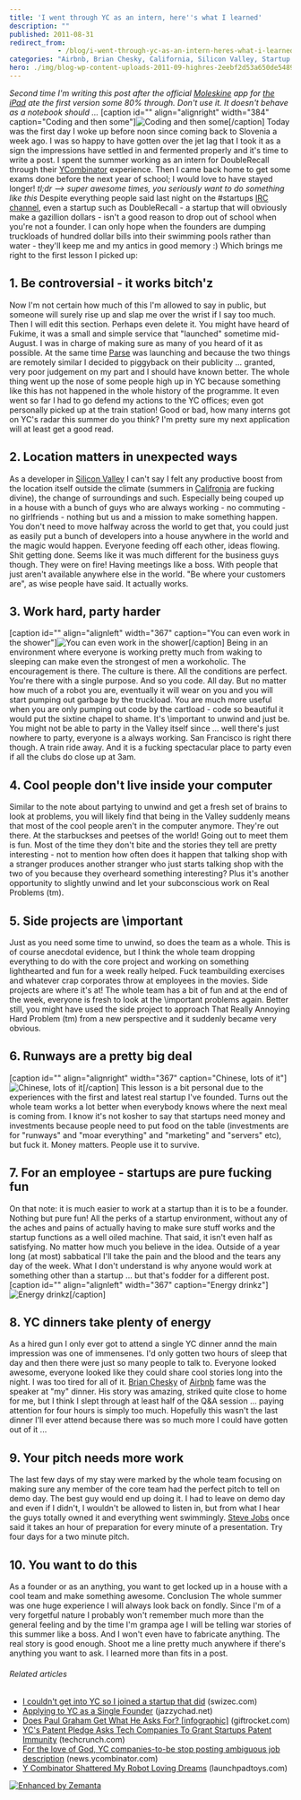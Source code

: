 ```yaml
---
title: 'I went through YC as an intern, here''s what I learned'
description: ""
published: 2011-08-31
redirect_from: 
            - /blog/i-went-through-yc-as-an-intern-heres-what-i-learned/swizec/2345
categories: "Airbnb, Brian Chesky, California, Silicon Valley, Startup company, Uncategorized, Y Combinator"
hero: ./img/blog-wp-content-uploads-2011-09-highres-2eebf2d53a650de548943f24af86894bbb1d92ba1.jpg
---
```

_Second time I&#x27;m writing this post after the official [Moleskine](http://www.moleskine.com/ "Moleskine") app for [the iPad](http://www.apple.com/ipad/ "iPad") ate the first version some 80% through. Don&#x27;t use it. It doesn&#x27;t behave as a notebook should ..._ \[caption id=&quot;&quot; align=&quot;alignright&quot; width=&quot;384&quot; caption=&quot;Coding and then some&quot;]![](./img/blog-wp-content-uploads-2011-09-highres-2eebf2d53a650de548943f24af86894bbb1d92ba1.jpg "Coding and then some")\[/caption] Today was the first day I woke up before noon since coming back to Slovenia a week ago. I was so happy to have gotten over the jet lag that I took it as a sign the impressions have settled in and fermented properly and it&#x27;s time to write a post. I spent the summer working as an intern for DoubleRecall through their [YCombinator](http://www.ycombinator.com "Y Combinator") experience. Then I came back home to get some exams done before the next year of school; I would love to have stayed longer! _tl;dr --&gt; super awesome times, you seriously want to do something like this_ Despite everything people said last night on the #startups [IRC channel](http://en.wikipedia.org/wiki/Internet_Relay_Chat "Internet Relay Chat"), even a startup such as DoubleRecall - a startup that will obviously make a gazillion dollars - isn&#x27;t a good reason to drop out of school when you&#x27;re not a founder. I can only hope when the founders are dumping truckloads of hundred dollar bills into their swimming pools rather than water - they&#x27;ll keep me and my antics in good memory :) Which brings me right to the first lesson I picked up:

<!--more-->

## 1. Be controversial - it works bitch&#x27;z

Now I&#x27;m not certain how much of this I&#x27;m allowed to say in public, but someone will surely rise up and slap me over the wrist if I say too much. Then I will edit this section. Perhaps even delete it. You might have heard of Fukime, it was a small and simple service that &quot;launched&quot; sometime mid-August. I was in charge of making sure as many of you heard of it as possible. At the same time [Parse](https://www.parse.com/) was launching and because the two things are remotely similar I decided to piggyback on their publicity ... granted, very poor judgement on my part and I should have known better. The whole thing went up the nose of some people high up in YC because something like this has not happened in the whole history of the programme. It even went so far I had to go defend my actions to the YC offices; even got personally picked up at the train station! Good or bad, how many interns got on YC&#x27;s radar this summer do you think? I&#x27;m pretty sure my next application will at least get a good read.

## 2. Location matters in unexpected ways

As a developer in [Silicon Valley](<http://maps.google.com/maps?ll=37.37,-122.04&amp;spn=1.0,1.0&amp;q=37.37,-122.04 (Silicon%20Valley)&amp;t=h> "Silicon Valley") I can&#x27;t say I felt any productive boost from the location itself outside the climate (summers in [Califronia](<http://maps.google.com/maps?ll=37.0,-120.0&amp;spn=10.0,10.0&amp;q=37.0,-120.0 (California)&amp;t=h> "California") are fucking divine), the change of surroundings and such. Especially being couped up in a house with a bunch of guys who are always working - no commuting - no girlfriends - nothing but us and a mission to make something happen. You don&#x27;t need to move halfway across the world to get that, you could just as easily put a bunch of developers into a house anywhere in the world and the magic would happen. Everyone feeding off each other, ideas flowing. Shit getting done. Seems like it was much different for the business guys though. They were on fire! Having meetings like a boss. With people that just aren&#x27;t available anywhere else in the world. &quot;Be where your customers are&quot;, as wise people have said. It actually works.

## 3. Work hard, party harder

\[caption id=&quot;&quot; align=&quot;alignleft&quot; width=&quot;367&quot; caption=&quot;You can even work in the shower&quot;]![](./img/blog-wp-content-uploads-2011-09-11f3ebb3ac804d4182fc72487e333a56_71.jpg "You can even work in the shower")\[/caption] Being in an environment where everyone is working pretty much from waking to sleeping can make even the strongest of men a workoholic. The encouragement is there. The culture is there. All the conditions are perfect. You&#x27;re there with a single purpose. And so you code. All day. But no matter how much of a robot you are, eventually it will wear on you and you will start pumping out garbage by the truckload. You are much more useful when you are only pumping out code by the cartload - code so beautiful it would put the sixtine chapel to shame. It&#x27;s \\important to unwind and just be. You might not be able to party in the Valley itself since ... well there&#x27;s just nowhere to party, everyone is a always working. San Francisco is right there though. A train ride away. And it is a fucking spectacular place to party even if all the clubs do close up at 3am.

## 4. Cool people don&#x27;t live inside your computer

Similar to the note about partying to unwind and get a fresh set of brains to look at problems, you will likely find that being in the Valley suddenly means that most of the cool people aren&#x27;t in the computer anymore. They&#x27;re out there. At the starbuckses and peetses of the world! Going out to meet them is fun. Most of the time they don&#x27;t bite and the stories they tell are pretty interesting - not to mention how often does it happen that talking shop with a stranger produces another stranger who just starts talking shop with the two of you because they overheard something interesting? Plus it&#x27;s another opportunity to slightly unwind and let your subconscious work on Real Problems (tm).

## 5. Side projects are \\important

Just as you need some time to unwind, so does the team as a whole. This is of course anecdotal evidence, but I think the whole team dropping everything to do with the core project and working on something lighthearted and fun for a week really helped. Fuck teambuilding exercises and whatever crap corporates throw at employees in the movies. Side projects are where it&#x27;s at! The whole team has a bit of fun and at the end of the week, everyone is fresh to look at the \\important problems again. Better still, you might have used the side project to approach That Really Annoying Hard Problem (tm) from a new perspective and it suddenly became very obvious.

## 6. Runways are a pretty big deal

\[caption id=&quot;&quot; align=&quot;alignright&quot; width=&quot;367&quot; caption=&quot;Chinese, lots of it&quot;]![](./img/blog-wp-content-uploads-2011-09-5d7f30542de74f2a982db3ac03e3925d_71.jpg "Chinese, lots of it")\[/caption] This lesson is a bit personal due to the experiences with the first and latest real startup I&#x27;ve founded. Turns out the whole team works a lot better when everybody knows where the next meal is coming from. I know it&#x27;s not kosher to say that startups need money and investments because people need to put food on the table (investments are for &quot;runways&quot; and &quot;moar everything&quot; and &quot;marketing&quot; and &quot;servers&quot; etc), but fuck it. Money matters. People use it to survive.

## 7. For an employee - startups are pure fucking fun

On that note: it is much easier to work at a startup than it is to be a founder. Nothing but pure fun! All the perks of a startup environment, without any of the aches and pains of actually having to make sure stuff works and the startup functions as a well oiled machine. That said, it isn&#x27;t even half as satisfying. No matter how much you believe in the idea. Outside of a year long (at most) sabbatical I&#x27;ll take the pain and the blood and the tears any day of the week. What I don&#x27;t understand is why anyone would work at something other than a startup ... but that&#x27;s fodder for a different post. \[caption id=&quot;&quot; align=&quot;alignleft&quot; width=&quot;367&quot; caption=&quot;Energy drinkz&quot;]![](./img/blog-wp-content-uploads-2011-09-8024ae956d1e4bebbf2562477c22dc4e_71.jpg "Energy drinkz")\[/caption]

## 8. YC dinners take plenty of energy

As a hired gun I only ever got to attend a single YC dinner annd the main impression was one of immensenes. I&#x27;d only gotten two hours of sleep that day and then there were just so many people to talk to. Everyone looked awesome, everyone looked like they could share cool stories long into the night. I was too tired for all of it. [Brian Chesky](http://www.crunchbase.com/person/brian-chesky "Brian Chesky") of [Airbnb](http://www.airbnb.com/ "Airbnb") fame was the speaker at &quot;my&quot; dinner. His story was amazing, striked quite close to home for me, but I think I slept through at least half of the Q&amp;A session ... paying attention for four hours is simply too much. Hopefully this wasn&#x27;t the last dinner I&#x27;ll ever attend because there was so much more I could have gotten out of it ...

## 9. Your pitch needs more work

The last few days of my stay were marked by the whole team focusing on making sure any member of the core team had the perfect pitch to tell on demo day. The best guy would end up doing it. I had to leave on demo day and even if I didn&#x27;t, I wouldn&#x27;t be allowed to listen in, but from what I hear the guys totally owned it and everything went swimmingly. [Steve Jobs](http://www.crunchbase.com/person/steve-jobs "Steve Jobs") once said it takes an hour of preparation for every minute of a presentation. Try four days for a two minute pitch.

## 10. You want to do this

As a founder or as an anything, you want to get locked up in a house with a cool team and make something awesome. Conclusion The whole summer was one huge experience I will always look back on fondly. Since I&#x27;m of a very forgetful nature I probably won&#x27;t remember much more than the general feeling and by the time I&#x27;m grampa age I will be telling war stories of this summer like a boss. And I won&#x27;t even have to fabricate anything. The real story is good enough. Shoot me a line pretty much anywhere if there&#x27;s anything you want to ask. I learned more than fits in a post.

###### Related articles

- [I couldn&#x27;t get into YC so I joined a startup that did](http://swizec.com/blog/i-couldnt-get-into-yc-so-i-joined-a-startup-that-did/swizec/1855) (swizec.com)
- [Applying to YC as a Single Founder](http://blog.jazzychad.net/2011/08/31/applying-to-yc-as-a-single-founder.html) (jazzychad.net)
- [Does Paul Graham Get What He Asks For? \[infographic\]](http://www.giftrocket.com/blog/does-paul-graham-get-what-he-asks-for) (giftrocket.com)
- [YC&#x27;s Patent Pledge Asks Tech Companies To Grant Startups Patent Immunity](http://techcrunch.com/2011/08/31/ycs-patent-pledge-asks-tech-companies-to-grant-startups-patent-immunity/) (techcrunch.com)
- [For the love of God, YC companies-to-be stop posting ambiguous job description](http://news.ycombinator.com/item?id=2879055) (news.ycombinator.com)
- [Y Combinator Shattered My Robot Loving Dreams](http://launchpadtoys.com/blog/2011/08/y-combinator-shattered-my-robot-loving-dreams/) (launchpadtoys.com)

[![Enhanced by Zemanta](http://img.zemanta.com/zemified_e.png?x-id=5375981d-e282-454d-b9cc-fea2a49517d2)](http://www.zemanta.com/ "Enhanced by Zemanta")